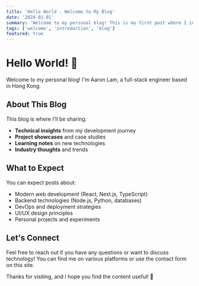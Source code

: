 ```yaml
---
title: 'Hello World - Welcome to My Blog'
date: '2024-01-01'
summary: 'Welcome to my personal blog! This is my first post where I introduce myself and share what you can expect from this blog.'
tags: ['welcome', 'introduction', 'blog']
featured: true
---
```


# Hello World! 👋

Welcome to my personal blog! I'm Aaron Lam, a full-stack engineer based in Hong Kong.

## About This Blog

This blog is where I'll be sharing:

- **Technical insights** from my development journey
- **Project showcases** and case studies  
- **Learning notes** on new technologies
- **Industry thoughts** and trends

## What to Expect

You can expect posts about:

- Modern web development (React, Next.js, TypeScript)
- Backend technologies (Node.js, Python, databases)
- DevOps and deployment strategies
- UI/UX design principles
- Personal projects and experiments

## Let's Connect

Feel free to reach out if you have any questions or want to discuss technology! You can find me on various platforms or use the contact form on this site.

Thanks for visiting, and I hope you find the content useful! 🚀

